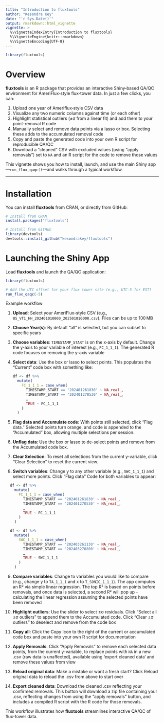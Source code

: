 ```yaml
---
title: "Introduction to fluxtools"
author: "Kesondra Key"
date: "`r Sys.Date()`"
output: rmarkdown::html_vignette
vignette: >
  %\VignetteIndexEntry{Introduction to fluxtools}
  %\VignetteEngine{knitr::rmarkdown}
  %\VignetteEncoding{UTF-8}
---
```


```r
library(fluxtools)
```

# Overview

**fluxtools** is an R package that provides an interactive Shiny‐based QA/QC environment for AmeriFlux‐style flux‐tower data. In just a few clicks, you can:

1. Upload one year of Ameriflux‐style CSV data
2. Visualize any two numeric columns against time (or each other)
3. Highlight statistical outliers (±σ from a linear fit) and add them to your point-removal R code
4. Manually select and remove data points via a lasso or box. Selecting these adds to the accumulated removal code
6. Copy and paste the generated code into your own R script for reproducible QA/QC
7. Download a “cleaned” CSV with excluded values (using "apply removals") set to `NA` and an R script for the code to remove those values

This vignette shows you how to install, launch, and use the main Shiny app—`run_flux_qaqc()`—and walks through a typical workflow.

---

# Installation

You can install **fluxtools** from CRAN, or directly from GitHub:

```r
# Install from CRAN 
install.packages("fluxtools")

# Install from GitHub
library(devtools) 
devtools::install_github("kesondrakey/fluxtools")

```

# Launching the Shiny App
Load **fluxtools** and launch the QA/QC application:

```r
library(fluxtools)

# Add the UTC offset for your flux tower site (e.g., UTC-5 for EST)
run_flux_qaqc(-5)
```


 Example workflow

1. **Upload**: Select your AmeriFlux-style CSV (e.g., `US_VT1_HH_202401010000_202501010000.csv`). Files can be up to 100 MB

2. **Choose Year(s)**: By default “all” is selected, but you can subset to specific years

3. **Choose variables**: `TIMESTAMP_START` is on the x-axis by default. Change the y-axis to your variable of interest (e.g., `FC_1_1_1`). The generated R code focuses on removing the y-axis variable

4. **Select data**: Use the box or lasso to select points. This populates the “Current” code box with something like:

   ```r
   df <- df %>%
     mutate(
       FC_1_1_1 = case_when(
         TIMESTAMP_START == '202401261830' ~ NA_real_,
         TIMESTAMP_START == '202401270530' ~ NA_real_,
         …
         TRUE ~ FC_1_1_1
       )
     )
   ```
   
5. **Flag data and Accumulate code**: With points still selected, click “Flag data.” Selected points turn orange, and code is appended to the “Accumulated” box, allowing multiple selections per session.

6. **Unflag data**: Use the box or lasso to de-select points and remove from the Accumulated code box.
   
7. **Clear Selection**: To reset all selections from the current y-variable, click "Clear Selection" to reset the current view.
 
8. **Switch variables**: Change y to any other variable (e.g., `SWC_1_1_1`) and select more points. Click “Flag data” Code for both variables to appear:

 ```r
   df <- df %>%
     mutate(
       FC_1_1_1 = case_when(
         TIMESTAMP_START == '202401261830' ~ NA_real_,
         TIMESTAMP_START == '202401270530' ~ NA_real_,
         …
         TRUE ~ FC_1_1_1
       )
     )

   df <- df %>%
     mutate(
       SWC_1_1_1 = case_when(
         TIMESTAMP_START == '202403261130' ~ NA_real_,
         TIMESTAMP_START == '202403270800' ~ NA_real_,
         …
         TRUE ~ SWC_1_1_1
       )
     )
   ```
   
9. **Compare variables**: Change to variables you would like to compare (e.g., change y to `TA_1_1_1` and x to `T_SONIC_1_1_1`). The app computes an R² via simple linear regression. The top R² is based on points before removals, and once data is selected, a second R² will pop up - calculating the linear regression assuming the selected points have been removed

10. **Highlight outliers**: Use the slider to select ±σ residuals. Click “Select all ±σ outliers” to append them to the Accumulated code. Click “Clear ±σ outliers” to deselect and remove from the code box

11. **Copy all**: Click the Copy Icon to the right of the current or accumulated code box and paste into your own R script for documentation

12. **Apply Removals**: Click “Apply Removals” to remove each selected data points, from the current y-variable, to replace points with `NA` in a new .csv (raw data is unaffected), available using 'export cleaned data' and remove these values from view

13. **Reload original data**: Make a mistake or want a fresh start? Click Reload original data to reload the .csv from above to start over

14. **Export cleaned data**: Download the cleaned .csv reflecting your confirmed removals. This button will download a zip file containing your .csv, reflecting changes from using the "apply removals" button, and includes a compiled R script with the R code for those removals.

This workflow illustrates how **fluxtools** streamlines interactive QA/QC of flux-tower data.

   
